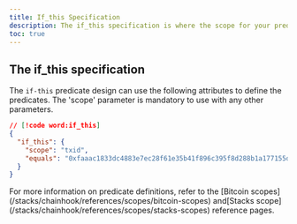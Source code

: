 ```yaml
---
title: If_this Specification
description: The if_this specification is where the scope for your predicate is defined.
toc: true
---
```



## The if_this specification

The `if-this` predicate design can use the following attributes to define the predicates. The 'scope' parameter is mandatory to use with any other parameters.

```json
// [!code word:if_this]
{
  "if_this": {
    "scope": "txid",
    "equals": "0xfaaac1833dc4883e7ec28f61e35b41f896c395f8d288b1a177155de2abd6052f"
  }
}
```

<Callout title="Info">
  For more information on predicate definitions, refer to the [Bitcoin scopes](/stacks/chainhook/references/scopes/bitcoin-scopes) and[Stacks scope](/stacks/chainhook/references/scopes/stacks-scopes) reference pages.
</Callout>